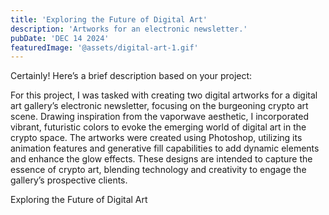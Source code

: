 ```yaml
---
title: 'Exploring the Future of Digital Art'
description: 'Artworks for an electronic newsletter.'
pubDate: 'DEC 14 2024'
featuredImage: '@assets/digital-art-1.gif'
---
```


Certainly! Here’s a brief description based on your project:

For this project, I was tasked with creating two digital artworks for a digital art gallery’s electronic newsletter, focusing on the burgeoning crypto art scene. Drawing inspiration from the vaporwave aesthetic, I incorporated vibrant, futuristic colors to evoke the emerging world of digital art in the crypto space. The artworks were created using Photoshop, utilizing its animation features and generative fill capabilities to add dynamic elements and enhance the glow effects. These designs are intended to capture the essence of crypto art, blending technology and creativity to engage the gallery’s prospective clients.



<ProjectImage path={image1} alt="Digital Art"/>
<ProjectImage path={image2} alt="Digital Art"/>

Exploring the Future of Digital Art
